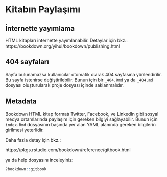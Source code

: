 # Kitabın Paylaşımı

## İnternette yayımlama

HTML kitapları internette yayımlanabilir. Detaylar için bkz.: https://bookdown.org/yihui/bookdown/publishing.html

## 404 sayfaları

Sayfa bulunamazsa kullanıcılar otomatik olarak 404 sayfasına yönlendirilir. Bu sayfa istenirse değiştirilebilir. Bunun için bir `_404.Rmd` ya da  `_404.md` dosyası oluşturularak proje dosyası içinde saklanmalıdır.  

## Metadata 

Bookdown HTML kitap formatı Twitter, Facebook, ve LinkedIn gibi sosyal medya ortamlarında paylaşım için gereken bilgiyi sağlayabilir. Bunun için `index.Rmd` dosyasının başında yer alan YAML alanında gereken bilgilerin girilmesi yeterlidir.

Daha fazla detay için bkz.: 

https://pkgs.rstudio.com/bookdown/reference/gitbook.html

ya da help dosyasını inceleyiniz: 

```r
?bookdown::gitbook
```


